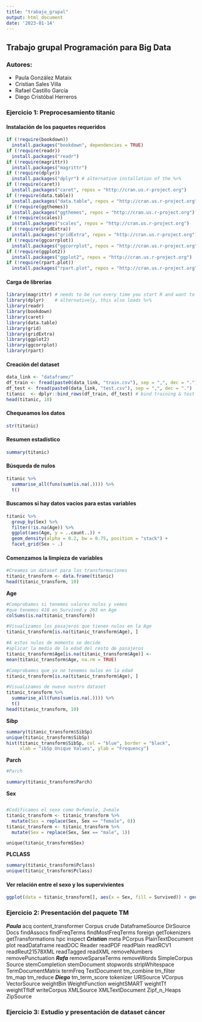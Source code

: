 ```yaml
---
title: "trabajo_grupal"
output: html_document
date: '2023-01-14'
---
```


## Trabajo grupal Programación para Big Data

### Autores:

-   Paula González Mataix
-   Cristian Sales Villa
-   Rafael Castillo García
-   Diego Cristóbal Herreros

### Ejercicio 1: Preprocesamiento titanic

#### Instalación de los paquetes requeridos

```r
if (!require(bookdown))
  install.packages("bookdown", dependencies = TRUE)
if (!require(readr))
  install.packages("readr")
if (!require(magrittr))
  install.packages("magrittr")
if (!require(dplyr))
  install.packages("dplyr") # alternative installation of the %>%
if (!require(caret))
  install.packages("caret", repos = "http://cran.us.r-project.org")
if (!require(data.table))
  install.packages("data.table", repos = "http://cran.us.r-project.org")
if (!require(ggthemes))
  install.packages("ggthemes", repos = "http://cran.us.r-project.org")
if (!require(scales))
  install.packages("scales", repos = "http://cran.us.r-project.org")
if (!require(gridExtra))
  install.packages("gridExtra", repos = "http://cran.us.r-project.org")
if (!require(ggcorrplot))
  install.packages("ggcorrplot", repos = "http://cran.us.r-project.org")
if (!require(ggplot2))
  install.packages("ggplot2", repos = "http://cran.us.r-project.org")
if (!require(rpart.plot))
  install.packages("rpart.plot", repos = "http://cran.us.r-project.org")
```

#### Carga de librerias

```r
library(magrittr) # needs to be run every time you start R and want to use %>%
library(dplyr)    # alternatively, this also loads %>%
library(readr)
library(bookdown)
library(caret)
library(data.table)
library(grid)
library(gridExtra)
library(ggplot2)
library(ggcorrplot)
library(rpart)
```

#### Creación del dataset

```r
data_link <- "dataframe/"
df_train <- fread(paste0(data_link, "train.csv"), sep = ",", dec = ".")
df_test <- fread(paste0(data_link, "test.csv"), sep = ",", dec = ".")
titanic  <- dplyr::bind_rows(df_train, df_test) # bind training & test data
head(titanic, 10)
```

#### Chequeamos los datos

```r
str(titanic)
```

#### Resumen estadístico

```r
summary(titanic)
```

#### Búsqueda de nulos

```r
titanic %>%
  summarise_all(funs(sum(is.na(.)))) %>%
  t()
```

#### Buscamos si hay datos vacíos para estas variables

```r
titanic %>%
  group_by(Sex) %>%
  filter(!is.na(Age)) %>%
  ggplot(aes(Age, y = ..count..)) +
  geom_density(alpha = 0.2, bw = 0.75, position = "stack") +
  facet_grid(Sex ~ .)
```

#### Comenzamos la limpieza de variables

```r
#Creamos un dataset para las transformaciones
titanic_transform <- data.frame(titanic)
head(titanic_transform, 10)
```

**Age**

```r
#Comprobamos si tenemos valores nulos y vemos
#que tenemos 418 en Survived y 263 en Age
colSums(is.na(titanic_transform))
```

```r
#Visualizamos los pasajeros que tienen nulos en la Age
titanic_transform[is.na(titanic_transform$Age), ]
```

```r
#A estos nulos de momento se decide
#aplicar la media de la edad del resto de pasajeros
titanic_transform$Age[is.na(titanic_transform$Age)] <-
mean(titanic_transform$Age, na.rm = TRUE)
```

```r
#Comprobamos que ya no tenemos nulos en la edad
titanic_transform[is.na(titanic_transform$Age), ]
```

```r
#Visualizamos de nuevo nustro dataset
titanic_transform %>%
  summarise_all(funs(sum(is.na(.)))) %>%
  t()
head(titanic_transform, 10)
```

**Sibp**

```r
summary(titanic_transform$SibSp)
unique(titanic_transform$SibSp)
hist(titanic_transform$SibSp, col = "blue", border = "black",
     xlab = "ibSp Unique Values", ylab = "Frequency")
```

**Parch**

```r
#Parch

summary(titanic_transform$Parch)
```

**Sex**

```r
```

```r
#Codificamos el sexo como 0=female, 2=male
titanic_transform <- titanic_transform %>%
  mutate(Sex = replace(Sex, Sex == "female", 0))
titanic_transform <- titanic_transform %>%
  mutate(Sex = replace(Sex, Sex == "male", 1))
```

``` {summary(titanic$sex)}
unique(titanic_transform$Sex)
```

**PLCLASS**

```r
summary(titanic_transform$Pclass)
unique(titanic_transform$Pclass)
```

#### Ver relación entre el sexo y los supervivientes

```r
ggplot(data = titanic_transform[], aes(x = Sex, fill = Survived)) + geom_bar()
```

### Ejercicio 2: Presentación del paquete TM

***Paula*** acq content_transformer Corpus crude DataframeSource DirSource Docs findAssocs findFreqTerms findMostFreqTerms foreign getTokenizers getTransformations hpc inspect ***Cristian*** meta PCorpus PlainTextDocument plot readDataframe readDOC Reader readPDF readPlain readRCV1 readReut21578XML readTagged readXML removeNumbers removePunctuation ***Rafa*** removeSparseTerms removeWords SimpleCorpus Source stemCompletion stemDocument stopwords stripWhitespace TermDocumentMatrix termFreq TextDocument tm_combine tm_filter tm_map tm_reduce ***Diego*** tm_term_score tokenizer URISource VCorpus VectorSource weightBin WeightFunction weightSMART weightTf weightTfIdf writeCorpus XMLSource XMLTextDocument Zipf_n\_Heaps ZipSource

### Ejercicio 3: Estudio y presentación de dataset cáncer
